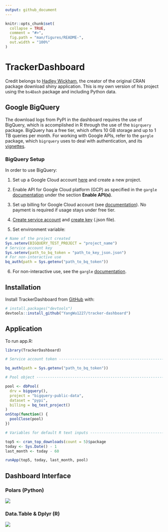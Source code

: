 ```yaml
---
output: github_document
---
```


<!-- README.md is generated from README.Rmd. Please edit that file -->

```r
knitr::opts_chunk$set(
  collapse = TRUE,
  comment = "#>",
  fig.path = "man/figures/README-",
  out.width = "100%"
)
```

# TrackerDashboard

<!-- badges: start -->
<!-- badges: end -->

Credit belongs to [Hadley Wickham](https://github.com/hadley/cran-downloads), the creator of the original CRAN package download shiny application. This is my own version of his project using the `bs4Dash` package and including Python data.

## Google BigQuery

The download logs from PyPI in the dashboard requires the use of BigQuery, which is accomplished in R through the use of the `bigrquery` package. BigQuery has a free tier, which offers 10 GB storage and up to 1 TB queries per month. For working with Google APIs, refer to the `gargle` package, which `bigrquery` uses to deal with authentication, and its [vignettes](https://gargle.r-lib.org/articles/get-api-credentials.html).

### BigQuery Setup

In order to use BigQuery:

1. Set up a Google Cloud account [here](https://cloud.google.com/) and create a new project.

2. Enable API for Google Cloud platform (GCP) as specified in the `gargle` [documentation](https://gargle.r-lib.org/articles/get-api-credentials.html#enable-apis) under the section **Enable API(s)**.

3. Set up billing for Google Cloud account (see [documentation](https://cloud.google.com/billing/docs/how-to/manage-billing-account)). No payment is required if usage stays under free tier.

4. [Create service account](https://cloud.google.com/iam/docs/creating-managing-service-accounts) and [create key](https://cloud.google.com/iam/docs/creating-managing-service-account-keys) (.json file).

5. Set environment variable: 

```r
# Name of the project created
Sys.setenv(BIGQUERY_TEST_PROJECT = "project_name")
# Service account key
Sys.setenv(path_to_bq_token = "path_to_key_json.json")
# For non-interactive use 
bq_auth(path = Sys.getenv("path_to_bq_token"))
```

6. For non-interactive use, see the `gargle` [documentation](https://gargle.r-lib.org/articles/non-interactive-auth.html).

## Installation

Install TrackerDashboard from [GitHub](https://github.com/) with:

``` r
# install.packages("devtools")
devtools::install_github("YangWu1227/tracker-dashboard")
```

## Application

To run app.R:

```r
library(TrackerDashboard)

# Service account token ---------------------------------------------------

bq_auth(path = Sys.getenv("path_to_bq_token"))

# Pool object -------------------------------------------------------------

pool <- dbPool(
  drv = bigquery(),
  project = "bigquery-public-data",
  dataset = "pypi",
  billing = bq_test_project()
)
onStop(function() {
  poolClose(pool)
})

# Variables for default R text inputs -------------------------------------

top5 <- cran_top_downloads(count = 5)$package
today <- Sys.Date() - 1
last_month <- today - 60

runApp(top5, today, last_month, pool)
```

## Dashboard Interface

### Polars (Python)

![](inst/extdata/polars.png)

### Data.Table & Dplyr (R)

![](inst/extdata/data_table_dplyr.png)
